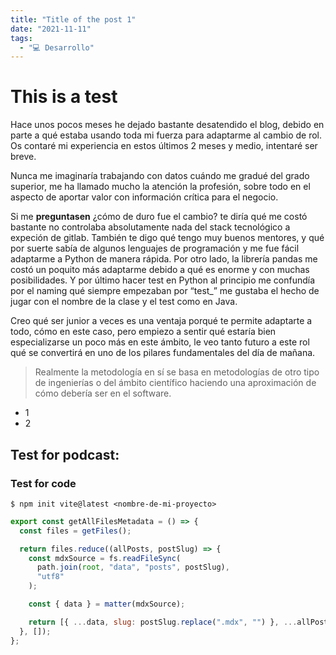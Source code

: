 ```yaml
---
title: "Title of the post 1"
date: "2021-11-11"
tags:
  - "💻 Desarrollo"
---
```


# This is a test

Hace unos pocos meses he dejado bastante desatendido el blog, debido en parte a qué estaba usando toda mi fuerza para adaptarme al cambio de rol. Os contaré mi experiencia en estos últimos 2 meses y medio, intentaré ser breve.

Nunca me imaginaría trabajando con datos cuándo me gradué del grado superior, me ha llamado mucho la atención la profesión, sobre todo en el aspecto de aportar valor con información crítica para el negocio.

Si me **preguntasen** ¿cómo de duro fue el cambio? te diría qué me costó bastante no controlaba absolutamente nada del stack tecnológico a expeción de gitlab. También te digo qué tengo muy buenos mentores, y qué por suerte sabía de algunos lenguajes de programación y me fue fácil adaptarme a Python de manera rápida. Por otro lado, la librería pandas me costó un poquito más adaptarme debido a qué es enorme y con muchas posibilidades. Y por último hacer test en Python al principio me confundía por el naming qué siempre empezaban por “test\_” me gustaba el hecho de jugar con el nombre de la clase y el test como en Java.

Creo qué ser junior a veces es una ventaja porqué te permite adaptarte a todo, cómo en este caso, pero empiezo a sentir qué estaría bien especializarse un poco más en este ámbito, le veo tanto futuro a este rol qué se convertirá en uno de los pilares fundamentales del día de mañana.

> Realmente la metodología en sí se basa en metodologías de otro tipo de ingenierías o del ámbito científico haciendo una aproximación de cómo debería ser en el software.

- 1
- 2

## Test for podcast:

<Podcast episode="25Cy2HgrD0KFxRdnUNzs7x" />

### Test for code

```shell
$ npm init vite@latest <nombre-de-mi-proyecto>
```

```javascript
export const getAllFilesMetadata = () => {
  const files = getFiles();

  return files.reduce((allPosts, postSlug) => {
    const mdxSource = fs.readFileSync(
      path.join(root, "data", "posts", postSlug),
      "utf8"
    );

    const { data } = matter(mdxSource);

    return [{ ...data, slug: postSlug.replace(".mdx", "") }, ...allPosts];
  }, []);
};
```
